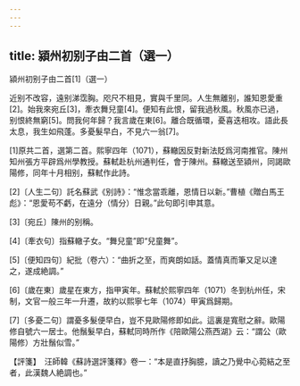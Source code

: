 ```yaml
---
---
---
```

title: 潁州初别子由二首（選一）
---




潁州初别子由二首[1]（選一）


近别不改容，遠别涕霑胸。咫尺不相見，實與千里同。人生無離别，誰知恩愛重[2]。始我來宛丘[3]，牽衣舞兒童[4]。便知有此恨，留我過秋風。秋風亦已過，别恨終無窮[5]。問我何年歸？我言歲在東[6]。離合既循環，憂喜迭相攻。語此長太息，我生如飛蓬。多憂髮早白，不見六一翁[7]。

[1]原共二首，選第二首。熙寧四年（1071），蘇轍因反對新法貶爲河南推官。陳州知州張方平辟爲州學教授。蘇軾赴杭州通判任，會于陳州。蘇轍送至潁州，同謁歐陽修，同年十月相别，蘇軾作此詩。

[2]〔人生二句〕託名蘇武《别詩》：“惟念當乖離，恩情日以新。”曹植《贈白馬王彪》：“恩愛苟不虧，在遠分（情分）日親。”此句即引申其意。

[3]〔宛丘〕陳州的别稱。

[4]〔牽衣句〕指蘇轍子女。“舞兒童”即“兒童舞”。

[5]〔便知四句〕紀批（卷六）：“曲折之至，而爽朗如話。蓋情真而筆又足以達之，遂成絶調。”

[6]〔歲在東〕歲星在東方，指甲寅年。蘇軾於熙寧四年（1071）冬到杭州任，宋制，文官一般三年一升遷，故約以熙寧七年（1074）甲寅爲歸期。

[7]〔多憂二句〕謂憂多髮便早白，豈不見歐陽修即如此。這裏是寬慰之辭。歐陽修自號六一居士。他鬚髮早白，蘇軾同時所作《陪歐陽公燕西湖》云：“謂公（歐陽修）方壯鬚似雪。”

【評箋】　汪師韓《蘇詩選評箋釋》卷一：“本是直抒胸臆，讀之乃覺中心菀結之至者，此漢魏人絶調也。”